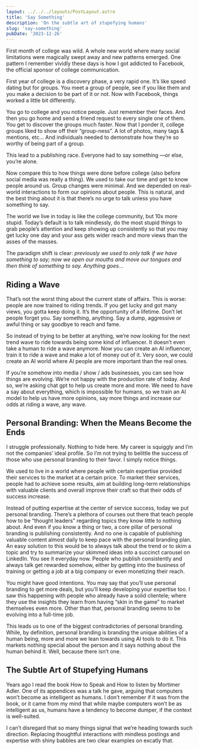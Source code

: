 ```yaml
---
layout: ../../../layouts/PostLayout.astro
title: 'Say Something'
description: 'On the subtle art of stupefying humans'
slug: 'say-something'
pubDate: '2023-12-26'
---
```


First month of college was wild. A whole new world where many social limitations were magically swept away and new patterns emerged. One pattern I remember vividly these days is how I got addicted to Facebook, the official sponsor of college communication.

First year of college is a discovery phase, a very rapid one. It’s like speed dating but for groups. You meet a group of people, see if you like them and you make a decision to be part of it or not. Now with Facebook, things worked a little bit differently.

You go to college and you notice people. Just remember their faces. And then you go home and send a friend request to every single one of them. You get to discover the groups much faster. Now that I ponder it, college groups liked to show off their “group-ness”. A lot of photos, many tags & mentions, etc… And individuals needed to demonstrate how they’re so worthy of being part of a group.

This lead to a publishing race. Everyone had to say something —or else, you’re alone.

Now compare this to how things were done before college (also before social media was really a thing). We used to take our time and get to know people around us. Group changes were minimal. And we depended on real-world interactions to form our opinions about people. This is natural, and the best thing about it is that there’s no urge to talk unless you have something to say.

The world we live in today is like the college community, but 10x more stupid. Today’s default is to talk mindlessly, do the most stupid things to grab people’s attention and keep showing up consistently so that you may get lucky one day and your ass gets wider reach and more views than the asses of the masses.

The paradigm shift is clear: _previously we used to only talk if we have something to say; now we open our mouths and move our tongues and then think of something to say. Anything goes…_

## Riding a Wave

That’s not the worst thing about the current state of affairs. This is worse: people are now trained to riding trends. If you get lucky and got many views, you gotta keep doing it. It’s the opportunity of a lifetime. Don’t let people forget you. Say something, anything. Say a dump, aggressive or awful thing or say goodbye to reach and fame.

So instead of trying to be better at anything, we’re now looking for the next trend wave to ride towards being some kind of influencer. It doesn’t even take a human to ride a wave anymore. Now you can create an AI influencer, train it to ride a wave and make a lot of money out of it. Very soon, we could create an AI world where AI people are more important than the real ones.

If you’re somehow into media / show / ads businesses, you can see how things are evolving. We’re not happy with the production rate of today. And so, we’re asking chat gpt to help us create more and more. We need to have a say about everything, which is impossible for humans, so we train an AI model to help us have more opinions, say more things and increase our odds at riding a wave, any wave.

## Personal Branding: When the Means Become the Ends

I struggle professionally. Nothing to hide here. My career is squiggly and I’m not the companies’ ideal profile. So I’m not trying to belittle the success of those who use personal branding to their favor. I simply notice things.

We used to live in a world where people with certain expertise provided their services to the market at a certain price. To market their services, people had to achieve some results, aim at building long-term relationships with valuable clients and overall improve their craft so that their odds of success increase.

Instead of putting expertise at the center of service success, today we put personal branding. There’s a plethora of courses out there that teach people how to be “thought leaders” regarding topics they know little to nothing about. And even if you know a thing or two, a core pillar of personal branding is publishing consistently. And no one is capable of publishing valuable content almost daily to keep pace with the personal branding plan. An easy solution to this would be to always talk about the trend or to skim a topic and try to summarize your skimmed ideas into a succinct carousel on LinkedIn. You see it everyday now. People who publish consistently and always talk get rewarded somehow, either by getting into the business of training or getting a job at a big company or even monetizing their reach.

You might have good intentions. You may say that you’ll use personal branding to get more deals, but you’ll keep developing your expertise too. I saw this happening with people who already have a solid clientele; where they use the insights they learn from having “skin in the game” to market themselves even more. Other than that, personal branding seems to be evolving into a full-time job.

This leads us to one of the biggest contradictories of personal branding. While, by definition, personal branding is branding the unique abilities of a human being, more and more we lean towards using AI tools to do it. This markets nothing special about the person and it says nothing about the human behind it. Well, because there isn’t one.

## The Subtle Art of Stupefying Humans

Years ago I read the book How to Speak and How to listen by Mortimer Adler. One of its appendices was a talk he gave, arguing that computers won’t become as intelligent as humans. I don’t remember if it was from the book, or it came from my mind that while maybe computers won’t be as intelligent as us, humans have a tendency to become dumper, if the context is well-suited.

I can’t disregard that so many things signal that we’re heading towards such direction. Replacing thoughtful interactions with mindless postings and expertise with shiny babbles are two clear examples on excatly that.
